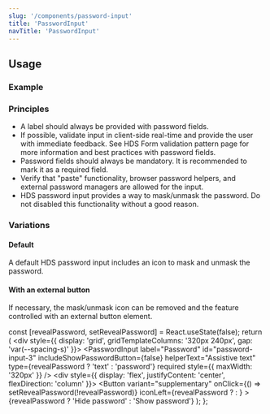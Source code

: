 ```yaml
---
slug: '/components/password-input'
title: 'PasswordInput'
navTitle: 'PasswordInput'
---
```




## Usage

### Example

<PlaygroundPreview>
  <PasswordInput
    concealPasswordButtonAriaLabel="Hide password"
    helperText="Assistive text"
    id="password-input-1"
    includeShowPasswordButton
    label="Password"
    revealPasswordButtonAriaLabel="Show password"
    required
    style={{ maxWidth: '320px' }}
  />
</PlaygroundPreview>

### Principles

- A label should always be provided with password fields.
- If possible, validate input in client-side real-time and provide the user with immediate feedback. See <InternalLink href="/patterns/forms/form-validation">HDS Form validation pattern page</InternalLink> for more information and best practices with password fields.
- Password fields should always be mandatory. It is recommended to mark it as a required field.
- Verify that "paste" functionality, browser password helpers, and external password managers are allowed for the input.
- HDS password input provides a way to mask/unmask the password. Do not disabled this functionality without a good reason.

### Variations

#### Default

A default HDS password input includes an icon to mask and unmask the password.

<PlaygroundPreview>
  <PasswordInput
    concealPasswordButtonAriaLabel="Hide password"
    helperText="Assistive text"
    id="password-input-2"
    includeShowPasswordButton
    label="Password"
    revealPasswordButtonAriaLabel="Show password"
    required
    style={{ maxWidth: '320px' }}
  />
</PlaygroundPreview>

#### With an external button

If necessary, the mask/unmask icon can be removed and the feature controlled with an external button element.

  const [revealPassword, setRevealPassword] = React.useState(false);
  return (
    <div style={{ display: 'grid', gridTemplateColumns: '320px 240px', gap: 'var(--spacing-s)' }}>
      <PasswordInput
        label="Password"
        id="password-input-3"
        includeShowPasswordButton={false}
        helperText="Assistive text"
        type={revealPassword ? 'text' : 'password'}
        required
        style={{ maxWidth: '320px' }}
      />
      <div style={{ display: 'flex', justifyContent: 'center', flexDirection: 'column' }}>
        <Button
          variant="supplementary"
          onClick={() => setRevealPassword(!revealPassword)}
          iconLeft={revealPassword ? <IconEyeCrossed aria-hidden /> : <IconEye aria-hidden />}
        >
          {revealPassword ? 'Hide password' : 'Show password'}
        </Button>
      </div>
    </div>
  );
};

<PlaygroundPreview>
  <ExternalButtonExample />
</PlaygroundPreview>
